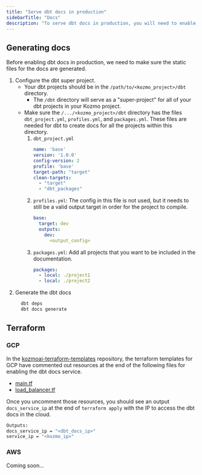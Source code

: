 ```yaml
---
title: "Serve dbt docs in production"
sidebarTitle: "Docs"
description: "To serve dbt docs in production, you will need to enable a container to host the dbt docs webserver in the cloud service you are using."
---
```


## Generating docs

Before enabling dbt docs in production, we need to make sure the static files for the docs are generated.

1. Configure the dbt super project.
    * Your dbt projects should be in the `/path/to/<kozmo_project>/dbt` directory.
        * The `/dbt` directory will serve as a "super-project" for all of your dbt projects in your Kozmo project.
    * Make sure the `/.../<kozmo_project>/dbt` directory has the files `dbt_project.yml`, `profiles.yml`, and `packages.yml`. These files are needed for dbt to create docs for all the projects within this directory.
        1. `dbt_project.yml`
            ```yaml
            name: 'base'
            version: '1.0.0'
            config-version: 2
            profile: 'base'
            target-path: "target"
            clean-targets:
              - "target"
              - "dbt_packages"
            ```
        1. `profiles.yml`: The config in this file is not used, but it needs to still be a valid output target in order for the project to compile.
            ```yaml
            base:
              target: dev
              outputs:
                dev:
                  <output_config>
            ```
        1. `packages.yml`: Add all projects that you want to be included in the documentation.
            ```yaml
            packages:
              - local: ./project1
              - local: ./project2
            ```
2. Generate the dbt docs
    ```bash
      dbt deps
      dbt docs generate
    ```


## Terraform

### GCP

In the [kozmoai-terraform-templates](https://github.com/kozmoai/kozmoai-terraform-templates) repository, the terraform templates for GCP have commented out resources at the end of the following files for enabling the dbt docs service.
* [main.tf](https://github.com/kozmoai/kozmoai-terraform-templates/blob/master/gcp/main.tf#L184)
* [load_balancer.tf](https://github.com/kozmoai/kozmoai-terraform-templates/blob/master/gcp/load_balancer.tf#L81)

Once you uncomment those resources, you should see an output `docs_service_ip` at the end of `terraform apply` with the IP to access the dbt docs in the cloud.

```bash
Outputs:
docs_service_ip = "<dbt_docs_ip>"
service_ip = "<kozmo_ip>"
```

### AWS

Coming soon...
